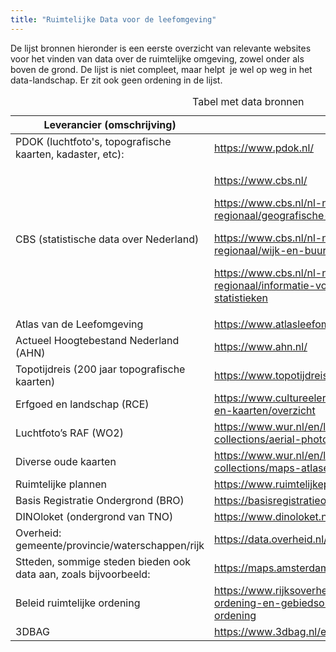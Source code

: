 ```yaml
---
title: "Ruimtelijke Data voor de leefomgeving"
---
```


De lijst bronnen hieronder is een eerste overzicht van relevante websites voor het vinden van data over de ruimtelijke omgeving, zowel onder als boven de grond. De lijst is niet compleet, maar helpt  je wel op weg in het data-landschap. Er zit ook geen ordening in de lijst.

+------------------------------------------------------------------+--------------------------------------------------------------------------------------------------------------------+
| Leverancier (omschrijving)                                       | Link                                                                                                               |
+==================================================================+====================================================================================================================+
| PDOK (luchtfoto\'s, topografische kaarten, kadaster, etc):       | <https://www.pdok.nl/>                                                                                             |
+------------------------------------------------------------------+--------------------------------------------------------------------------------------------------------------------+
| CBS (statistische data over Nederland)                           | <https://www.cbs.nl/>                                                                                              |
|                                                                  |                                                                                                                    |
|                                                                  | <https://www.cbs.nl/nl-nl/dossier/nederland-regionaal/geografische-data>                                           |
|                                                                  |                                                                                                                    |
|                                                                  | <https://www.cbs.nl/nl-nl/dossier/nederland-regionaal/wijk-en-buurtstatistieken>                                   |
|                                                                  |                                                                                                                    |
|                                                                  | <https://www.cbs.nl/nl-nl/dossier/nederland-regionaal/informatie-voor-gemeenten/ruimtelijke-statistieken>          |
+------------------------------------------------------------------+--------------------------------------------------------------------------------------------------------------------+
| Atlas van de Leefomgeving                                        | <https://www.atlasleefomgeving.nl/>                                                                                |
+------------------------------------------------------------------+--------------------------------------------------------------------------------------------------------------------+
| Actueel Hoogtebestand Nederland (AHN)                            | <https://www.ahn.nl/>                                                                                              |
+------------------------------------------------------------------+--------------------------------------------------------------------------------------------------------------------+
| Topotijdreis (200 jaar topografische kaarten)                    | <https://www.topotijdreis.nl/>                                                                                     |
+------------------------------------------------------------------+--------------------------------------------------------------------------------------------------------------------+
| Erfgoed en landschap (RCE)                                       | <https://www.cultureelerfgoed.nl/onderwerpen/bronnen-en-kaarten/overzicht>                                         |
+------------------------------------------------------------------+--------------------------------------------------------------------------------------------------------------------+
| Luchtfoto's RAF (WO2)                                            | <https://www.wur.nl/en/library/special-collections/aerial-photographs.htm>                                         |
+------------------------------------------------------------------+--------------------------------------------------------------------------------------------------------------------+
| Diverse oude kaarten                                             | <https://www.wur.nl/en/library/special-collections/maps-atlases.htm>                                               |
+------------------------------------------------------------------+--------------------------------------------------------------------------------------------------------------------+
| Ruimtelijke plannen                                              | <https://www.ruimtelijkeplannen.nl/home>                                                                           |
+------------------------------------------------------------------+--------------------------------------------------------------------------------------------------------------------+
| Basis Registratie Ondergrond (BRO)                               | <https://basisregistratieondergrond.nl/>                                                                           |
+------------------------------------------------------------------+--------------------------------------------------------------------------------------------------------------------+
| DINOloket (ondergrond van TNO)                                   | <https://www.dinoloket.nl/>                                                                                        |
+------------------------------------------------------------------+--------------------------------------------------------------------------------------------------------------------+
| Overheid: gemeente/provincie/waterschappen/rijk                  | <https://data.overheid.nl/datasets> (diverse datasets)                                                             |
+------------------------------------------------------------------+--------------------------------------------------------------------------------------------------------------------+
| Stteden, sommige steden bieden ook data aan, zoals bijvoorbeeld: | <https://maps.amsterdam.nl/open_geodata/>                                                                          |
+------------------------------------------------------------------+--------------------------------------------------------------------------------------------------------------------+
| Beleid ruimtelijke ordening                                      | <https://www.rijksoverheid.nl/onderwerpen/ruimtelijke-ordening-en-gebiedsontwikkeling/beleid-ruimtelijke-ordening> |
+------------------------------------------------------------------+--------------------------------------------------------------------------------------------------------------------+
| 3DBAG                                                            | <https://www.3dbag.nl/en/viewer>                                                                                   |
+------------------------------------------------------------------+--------------------------------------------------------------------------------------------------------------------+

: Tabel met data bronnen

